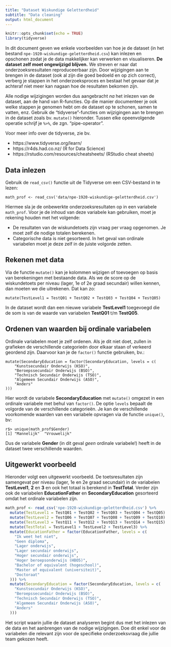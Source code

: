 ```yaml
---
title: "Dataset Wiskundige Geletterdheid"
subtitle: "Data cleaning"
output: html_document
---
```


```r
knitr::opts_chunk$set(echo = TRUE)
library(tidyverse)
```

In dit document geven we enkele voorbeelden van hoe je de dataset (in het bestand `npe-1920-wiskundige-geletterdheid.csv`) kan inlezen en opschonen zodat je de data makkelijker kan verwerken en visualiseren. **De dataset zelf moet ongewijzigd blijven.** We streven er naar dat onderzoeksresultaten reproduceerbaar zijn. Door wijzigingen aan te brengen in de dataset (ook al zijn die goed bedoeld en op zich correct), verberg je stappen in het onderzoeksproces en bestaat het gevaar dat je achteraf niet meer kan nagaan hoe de resultaten bekomen zijn.

Alle nodige wijzigingen worden dus aangebracht *na* het inlezen van de dataset, aan de hand van R-functies. Op die manier documenteer je ook welke stappen je genomen hebt om de dataset op te schonen, samen te vatten, enz. Gebruik de "tidyverse"-functies om wijzigingen aan te brengen in de dataset zoals bv. `mutate()` hieronder. Tussen elke opeenvolgende operatie schrijf je `%>%`, de zgn. "pipe-operator".

Voor meer info over de tidyverse, zie bv.

- https://www.tidyverse.org/learn/
- https://r4ds.had.co.nz/ (R for Data Science)
- https://rstudio.com/resources/cheatsheets/ (RStudio cheat sheets)

## Data inlezen

Gebruik de `read_csv()` functie uit de Tidyverse om een CSV-bestand in te lezen:

```
math_prof <- read_csv('data/npe-1920-wiskundige-geletterdheid.csv')
```

Hiermee sla je de onbewerkte onderzoeksresultaten op in een variabele `math_prof`. Voor je de inhoud van deze variabele kan gebruiken, moet je rekening houden met het volgende:

- De resultaten van de wiskundetoets zijn vraag per vraag opgenomen. Je moet zelf de nodige totalen berekenen.
- Categorische data is niet gesorteerd. In het geval van ordinale variabelen moet je deze zelf in de juiste volgorde zetten.

## Rekenen met data

Via de functie `mutate()` kan je kolommen wijzigen of toevoegen op basis van berekeningen met bestaande data. Als we de score op de wiskundetoets per niveau (lager, 1e of 2e graad secundair) willen kennen, dan moeten we die uitrekenen. Dat kan zo:

```
mutate(TestLevel1 = TestQ01 + TestQ02 + TestQ03 + TestQ04 + TestQ05)
```

In de dataset wordt dan een nieuwe variabele **TestLevel1** toegevoegd die de som is van de waarde van variabelen **TestQ01** t/m **TestQ05**.

## Ordenen van waarden bij ordinale variabelen

Ordinale variabelen moet je zelf ordenen. Als je dit niet doet, zullen in grafieken de verschillende categorieën door elkaar staan of verkeerd geordend zijn. Daarvoor kan je de `factor()` functie gebruiken, bv.:

```
mutate(SecondaryEducation = factor(SecondaryEducation, levels = c(
    "Kunstsecundair Onderwijs (KSO)",
    "Beroepssecundair Onderwijs (BSO)",
    "Technisch Secundair Onderwijs (TSO)",
    "Algemeen Secundair Onderwijs (ASO)",
    "Anders"
)))
```

Hier wordt de variabele **SecondaryEducation** met `mutate()` omgezet in een ordinale variabele met behul van `factor()`. De optie `levels` bepaalt de volgorde van de verschillende categorieën. Je kan de verschillende voorkomende waarden van een variabele opvragen via de functie `unique()`, bv:

```
r$> unique(math_prof$Gender)
[1] "Mannelijk"  "Vrouwelijk"
```

Dus de variabele **Gender** (in dit geval *geen* ordinale variabele!) heeft in de dataset twee verschillende waarden.

## Uitgewerkt voorbeeld

Hieronder volgt een uitgewerkt voorbeeld. De toetsresultaten zijn samengevat per niveau (lager, 1e en 2e graad secundair) in de variabelen **TestLevel1**, **2** en **3** en ook het totaal is berekend in **TestTotal**. Verder zijn ook de variabelen **EducationFather** en **SecondaryEducation** gesorteerd omdat het ordinale variabelen zijn.

```r
math_prof <- read_csv('npe-1920-wiskundige-geletterdheid.csv') %>%
  mutate(TestLevel1 = TestQ01 + TestQ02 + TestQ03 + TestQ04 + TestQ05) %>%
  mutate(TestLevel2 = TestQ06 + TestQ07 + TestQ08 + TestQ09 + TestQ10) %>%
  mutate(TestLevel3 = TestQ11 + TestQ12 + TestQ13 + TestQ14 + TestQ15) %>%
  mutate(TestTotal = TestLevel1 + TestLevel2 + TestLevel3) %>%
  mutate(EducationFather = factor(EducationFather, levels = c(
    "Ik weet het niet",
    "Geen diploma",
    "Lager onderwijs",
    "Lager secundair onderwijs",
    "Hoger secundair onderwijs",
    "Hoger beroepsonderwijs (HBO5)",
    "Bachelor of equivalent (hogeschool)",
    "Master of equivalent (universiteit)",
    "Doctoraat"
  ))) %>%
  mutate(SecondaryEducation = factor(SecondaryEducation, levels = c(
    "Kunstsecundair Onderwijs (KSO)",
    "Beroepssecundair Onderwijs (BSO)",
    "Technisch Secundair Onderwijs (TSO)",
    "Algemeen Secundair Onderwijs (ASO)",
    "Anders"
  )))
```

Het script waarin jullie de dataset analyseren begint dus met het inlezen van de data en het aanbrengen van de nodige wijzigingen. Doe dit enkel voor de variabelen die relevant zijn voor de specifieke onderzoeksvraag die jullie team gekozen heeft.
